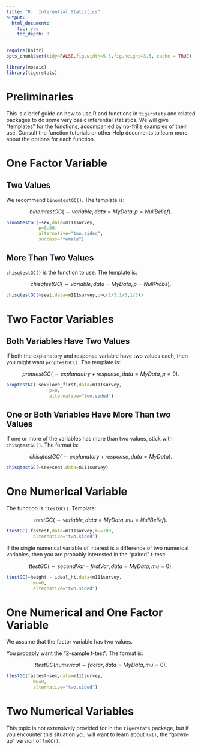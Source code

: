 ```yaml
---
title: "R:  Inferential Statistics"
output:
  html_document:
    toc: yes
    toc_depth: 3
---
```


```r
require(knitr)
opts_chunk$set(tidy=FALSE,fig.width=5.5,fig.height=3.5, cache = TRUE)
```

```r
library(mosaic)
library(tigerstats)
```


# Preliminaries

This is a brief guide on how to use R and functions in `tigerstats` and related packages to do some very basic inferential statistics.  We will give "templates" for the functions, accompanied by no-frills examples of their use.  Consult the function tutorials or other Help documents to learn more about the options for each function.

# One Factor Variable

## Two Values

We recommend `binomtestGC()`.  The template is:

$$binomtestGC(\sim variable,data=MyData,p=NullBelief).$$

```r
binomtestGC(~sex,data=m111survey,
            p=0.50,
            alternative="two.sided",
            success="female")
```


## More Than Two Values

`chisqtestGC()` is the function to use.  The template is:

$$chisqtestGC(\sim variable,data=MyData,p=NullProbs).$$

```r
chisqtestGC(~seat,data=m111survey,p=c(1/3,1/3,1/3))
```


# Two Factor Variables

## Both Variables Have Two Values

If both the explanatory and response variable have two values each, then you might want `proptestGC()`.  The template is:

$$proptestGC(\sim explanaotry + response, data=MyData,p=0).$$

```r
proptestGC(~sex+love_first,data=m111survey,
                p=0,
                alternative="two,sided")
```

## One or Both Variables Have More Than two Values

If one or more of the variables has more than two values, stick with `chisqtestGC()`.  The format is:

$$chisqtestGC(\sim explanatory + response, data=MyData).$$

```r
chisqtestGC(~sex+seat,data=m111survey)
```

# One Numerical Variable

The function is `ttestGC()`.  Template:

$$ttestGC(\sim variable, data=MyData,mu=NullBelief).$$

```r
ttestGC(~fastest,data=m111survey,mu=100,
          alternative="two.sided")
```

If the single numerical variable of interest is a difference of two numerical variables, then you are probably interested in the "paired" t-test:

$$ttestGC(\sim secondVar - firstVar, data=MyData,mu=0).$$

```r
ttestGC(~height - ideal_ht,data=m111survey,
          mu=0,
          alternative="two.sided")
```


# One Numerical and One Factor Variable

We assume that the factor variable has two values.

You probably want the "2-sample t-test".  The format is:

$$ttestGC(numerical \sim factor, data=MyData,mu=0).$$

```r
ttestGC(fastest~sex,data=m111survey,
          mu=0,
          alternative="two.sided")
```




# Two Numerical Variables

This topic is not extensively provided for in the `tigerstats` package, but if you encounter this situation you will want to learn about `lm()`, the "grown-up" version of `lmGC()`.